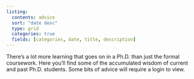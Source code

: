 ```yaml
---
listing:
  contents: advice
  sort: "date desc"
  type: grid
  categories: true
  fields: [categories, date, title, description]
---
```


There's a lot more learning that goes on in a Ph.D. than just the formal coursework.
Here you'll find some of the accumulated wisdom of current and past Ph.D. students.
Some bits of advice will require a login to view.
